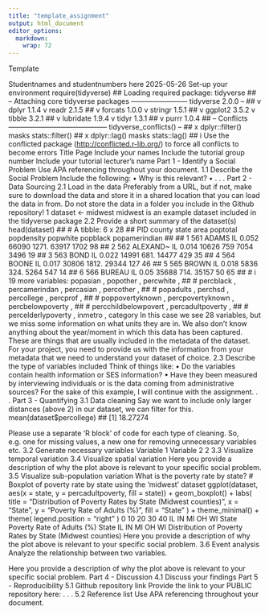 ```yaml
---
title: "template_assignment"
output: html_document
editor_options: 
  markdown: 
    wrap: 72
---
```


Template

Studentnames and studentnumbers here 2025-05-26 Set-up your environment
require(tidyverse) \## Loading required package: tidyverse \## --
Attaching core tidyverse packages ------------------------ tidyverse
2.0.0 -- \## v dplyr 1.1.4 v readr 2.1.5 \## v forcats 1.0.0 v stringr
1.5.1 \## v ggplot2 3.5.2 v tibble 3.2.1 \## v lubridate 1.9.4 v tidyr
1.3.1 \## v purrr 1.0.4 \## -- Conflicts
------------------------------------------ tidyverse_conflicts() -- \##
x dplyr::filter() masks stats::filter() \## x dplyr::lag() masks
stats::lag() \## i Use the conflicted package
(<http://conflicted.r-lib.org/>) to force all conflicts to become errors
Title Page Include your names Include the tutorial group number Include
your tutorial lecturer’s name Part 1 - Identify a Social Problem Use APA
referencing throughout your document. 1.1 Describe the Social Problem
Include the following: • Why is this relevant? • . . . Part 2 - Data
Sourcing 2.1 Load in the data Preferably from a URL, but if not, make
sure to download the data and store it in a shared location that you can
load the data in from. Do not store the data in a folder you include in
the Github repository! 1 dataset \<- midwest midwest is an example
dataset included in the tidyverse package 2.2 Provide a short summary of
the dataset(s) head(dataset) \## \# A tibble: 6 x 28 \## PID county
state area poptotal popdensity popwhite popblack popamerindian \## <int>
<chr> <chr> <dbl> <int> <dbl> <int> <int> <int> \## 1 561 ADAMS IL 0.052
66090 1271. 63917 1702 98 \## 2 562 ALEXAND\~ IL 0.014 10626 759 7054
3496 19 \## 3 563 BOND IL 0.022 14991 681. 14477 429 35 \## 4 564 BOONE
IL 0.017 30806 1812. 29344 127 46 \## 5 565 BROWN IL 0.018 5836 324.
5264 547 14 \## 6 566 BUREAU IL 0.05 35688 714. 35157 50 65 \## \# i 19
more variables: popasian <int>, popother <int>, percwhite <dbl>, \## \#
percblack <dbl>, percamerindan <dbl>, percasian <dbl>, percother <dbl>,
\## \# popadults <int>, perchsd <dbl>, percollege <dbl>, percprof <dbl>,
\## \# poppovertyknown <int>, percpovertyknown <dbl>, percbelowpoverty
<dbl>, \## \# percchildbelowpovert <dbl>, percadultpoverty <dbl>, \## \#
percelderlypoverty <dbl>, inmetro <int>, category <chr> In this case we
see 28 variables, but we miss some information on what units they are
in. We also don’t know anything about the year/moment in which this data
has been captured. These are things that are usually included in the
metadata of the dataset. For your project, you need to provide us with
the information from your metadata that we need to understand your
dataset of choice. 2.3 Describe the type of variables included Think of
things like: • Do the variables contain health information or SES
information? • Have they been measured by interviewing individuals or is
the data coming from administrative sources? For the sake of this
example, I will continue with the assignment. . . Part 3 - Quantifying
3.1 Data cleaning Say we want to include only larger distances (above 2)
in our dataset, we can filter for this. mean(dataset\$percollege) \##
[1] 18.27274

Please use a separate ‘R block’ of code for each type of cleaning. So,
e.g. one for missing values, a new one for removing unnecessary
variables etc. 3.2 Generate necessary variables Variable 1 Variable 2 2
3.3 Visualize temporal variation 3.4 Visualize spatial variation Here
you provide a description of why the plot above is relevant to your
specific social problem. 3.5 Visualize sub-population variation What is
the poverty rate by state? \# Boxplot of poverty rate by state using the
'midwest' dataset ggplot(dataset, aes(x = state, y = percadultpoverty,
fill = state)) + geom_boxplot() + labs( title = "Distribution of Poverty
Rates by State (Midwest counties)", x = "State", y = "Poverty Rate of
Adults (%)", fill = "State" ) + theme_minimal() + theme( legend.position
= "right" ) 0 10 20 30 40 IL IN MI OH WI State Poverty Rate of Adults
(%) State IL IN MI OH WI Distribution of Poverty Rates by State (Midwest
counties) Here you provide a description of why the plot above is
relevant to your specific social problem. 3.6 Event analysis Analyze the
relationship between two variables.

Here you provide a description of why the plot above is relevant to your
specific social problem. Part 4 - Discussion 4.1 Discuss your findings
Part 5 - Reproducibility 5.1 Github repository link Provide the link to
your PUBLIC repository here: . . . 5.2 Reference list Use APA
referencing throughout your document.
